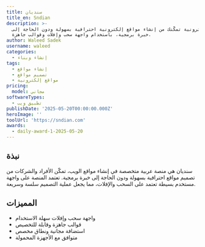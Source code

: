 ```yaml
---
title: سنديان
title_en: Sndian
description: >-
  منصة إلكترونية تمكّنك من إنشاء مواقع إلكترونية احترافية بسهولة ودون الحاجة إلى
  خبرة برمجية، باستخدام واجهة سحب وإفلات وقوالب جاهزة.
author: Waleed Sadek
username: waleed
categories:
  - إنشاء وبناء
tags:
  - إنشاء مواقع
  - تصميم مواقع
  - مواقع إلكترونية
pricing:
  model: مجاني
softwareTypes:
  - تطبيق ويب
publishDate: '2025-05-20T00:00:00.000Z'
heroImage: ''
toolUrl: 'https://sndian.com'
awards:
  - daily-award-1-2025-05-20
---
```

## نبذة
سنديان هي منصة عربية متخصصة في إنشاء مواقع الويب، تمكّن الأفراد والشركات من تصميم مواقع احترافية بسهولة ودون الحاجة إلى خبرة برمجية. تعتمد المنصة على واجهة مستخدم بسيطة تعتمد على السحب والإفلات، مما يجعل عملية التصميم سلسة وسريعة.

## المميزات
- واجهة سحب وإفلات سهلة الاستخدام
- قوالب جاهزة وقابلة للتخصيص
- استضافة مجانية ونطاق مخصص
- متوافق مع الأجهزة المحمولة
